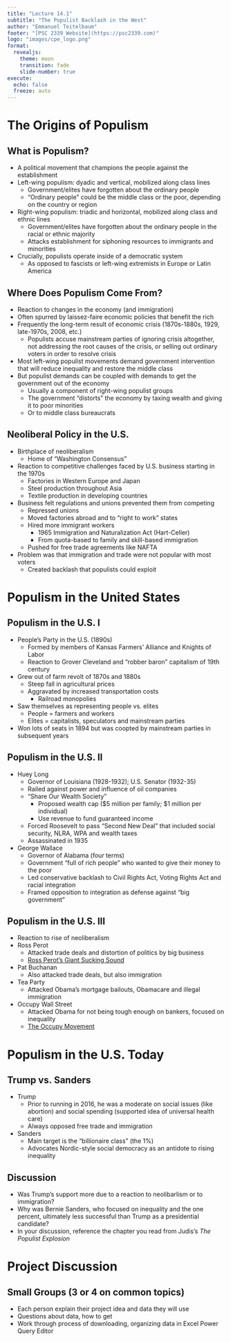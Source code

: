 ---
title: "Lecture 14.1"
subtitle: "The Populist Backlash in the West"
author: "Emmanuel Teitelbaum"
footer: "[PSC 2339 Website](https://psc2339.com)"
logo: "images/cpe_logo.png"
format:
  revealjs:
    theme: moon
    transition: fade
    slide-number: true
execute:
  echo: false
  freeze: auto
---

# The Origins of Populism

## What is Populism? {.smaller}

- A political movement that champions the people against the establishment 
- Left-wing populism: dyadic and vertical, mobilized along class lines
	- Government/elites have forgotten about the ordinary people
	- "Ordinary people" could be the middle class or the poor, depending on the country or region
- Right-wing populism: triadic and horizontal, mobilized along class and ethnic lines
	- Government/elites have forgotten about the ordinary people in the racial or ethnic majority 
	- Attacks establishment for siphoning resources to immigrants and minorities
-	Crucially, populists operate inside of a democratic system
	- As opposed to fascists or left-wing extremists in Europe or Latin America

## Where Does Populism Come From? {.smaller}

- Reaction to changes in the economy (and immigration)
- Often spurred by laissez-faire economic policies that benefit the rich
- Frequently the long-term result of economic crisis (1870s-1880s, 1929, late-1970s, 2008, etc.)
	- Populists accuse mainstream parties of ignoring crisis altogether, not addressing the root causes of the crisis, or selling out ordinary voters in order to resolve crisis  
- Most left-wing populist movements demand government intervention that will reduce inequality and restore the middle class
- But populist demands can be coupled with demands to get the government out of the economy
	- Usually a component of right-wing populist groups
	- The government “distorts” the economy by taxing wealth and giving it to poor minorities
	- Or to middle class bureaucrats 

## Neoliberal Policy in the U.S. {.smaller}

- Birthplace of neoliberalism 
	- Home of “Washington Consensus”
- Reaction to competitive challenges faced by U.S. business starting in the 1970s
	- Factories in Western Europe and Japan
	- Steel production throughout Asia
	- Textile production in developing countries
- Business felt regulations and unions prevented them from competing
	- Repressed unions 
	- Moved factories abroad and to “right to work” states
	- Hired more immigrant workers
		- 1965 Immigration and Naturalization Act (Hart-Celler)
		- From quota-based to family and skill-based immigration 
	- Pushed for free trade agreements like NAFTA
- Problem was that immigration and trade were not popular with most voters
	- Created backlash that populists could exploit

# Populism in the United States 

## Populism in the U.S. I {.smaller}

- People’s Party in the U.S. (1890s) 
	- Formed by members of Kansas Farmers’ Alliance and Knights of Labor
	- Reaction to Grover Cleveland and "robber baron" capitalism of 19th century
- Grew out of farm revolt of 1870s and 1880s
	- Steep fall in agricultural prices
	- Aggravated by increased transportation costs 
		- Railroad monopolies
- Saw themselves as representing people vs. elites
	- People = farmers and workers
	- Elites = capitalists, speculators and mainstream parties
- Won lots of seats in 1894 but was coopted by mainstream parties in subsequent years

## Populism in the U.S. II {.smaller}

- Huey Long 
	- Governor of Louisiana (1928-1932); U.S. Senator (1932-35) 
	- Railed against power and influence of oil companies
	- “Share Our Wealth Society”
		- Proposed wealth cap ($5 million per family; $1 million per individual)
		- Use revenue to fund guaranteed income
	- Forced Roosevelt to pass “Second New Deal” that included social security, NLRA, WPA and wealth taxes
	- Assassinated in 1935
- George Wallace 
  - Governor of Alabama (four terms)
  - Government "full of rich people" who wanted to give their money to the poor
  - Led conservative backlash to Civil Rights Act, Voting Rights Act and racial integration 
  - Framed opposition to integration as defense against “big government”



## Populism in the U.S. III {.smaller}

- Reaction to rise of neoliberalism 
- Ross Perot
	- Attacked trade deals and distortion of politics by big business
	- [Ross Perot's Giant Sucking Sound](https://youtu.be/xQ7kn2-GEmM)
- Pat Buchanan 
	- Also attacked trade deals, but also immigration
- Tea Party
	- Attacked Obama’s mortgage bailouts, Obamacare and illegal immigration
- Occupy Wall Street
	- Attacked Obama for not being tough enough on bankers, focused on inequality
	- [The Occupy Movement](https://youtu.be/KFOWci6yrSs)

# Populism in the U.S. Today

## Trump vs. Sanders {.smaller}

- Trump
	- Prior to running in 2016, he was a moderate on social issues (like abortion) and social spending (supported idea of universal health care)
	- Always opposed free trade and immigration
- Sanders
	- Main target is the “billionaire class” (the 1%)
	- Advocates Nordic-style social democracy as an antidote to rising inequality

## Discussion 

- Was Trump's support more due to a reaction to neolibarlism or to immigration? 
- Why was Bernie Sanders, who focused on inequality and the one percent, ultimately less successful than Trump as a presidential candidate?  
- In your discussion, reference the chapter you read from Judis's *The Populist Explosion*

# Project Discussion

## Small Groups (3 or 4 on common topics)

- Each person explain their project idea and data they will use
- Questions about data, how to get
- Work through process of downloading, organizing data in Excel Power Query Editor 
